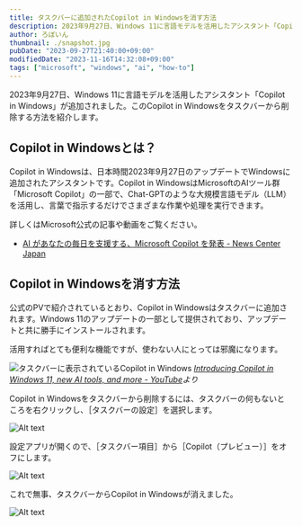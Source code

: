 ```yaml
---
title: タスクバーに追加されたCopilot in Windowsを消す方法
description: 2023年9月27日、Windows 11に言語モデルを活用したアシスタント「Copilot in Windows」が追加されました。このCopilot in Windowsをタスクバーから消す方法を紹介します。
author: ろぼいん
thumbnail: ./snapshot.jpg
pubDate: "2023-09-27T21:40:00+09:00"
modifiedDate: "2023-11-16T14:32:08+09:00"
tags: ["microsoft", "windows", "ai", "how-to"]
---
```



2023年9月27日、Windows 11に言語モデルを活用したアシスタント「Copilot in Windows」が追加されました。このCopilot in Windowsをタスクバーから削除する方法を紹介します。

## Copilot in Windowsとは？

Copilot in Windowsは、日本時間2023年9月27日のアップデートでWindowsに追加されたアシスタントです。Copilot in WindowsはMicrosoftのAIツール群「Microsoft Copilot」の一部で、Chat-GPTのような大規模言語モデル（LLM）を活用し、言葉で指示するだけでさまざまな作業や処理を実行できます。

詳しくはMicrosoft公式の記事や動画をご覧ください。

- [AI があなたの毎日を支援する、Microsoft Copilot を発表 - News Center Japan](https://news.microsoft.com/ja-jp/2023/09/22/230922-announcing-microsoft-copilot-your-everyday-ai-companion/)

<YouTube id="5rEZGSFgZVY"/>

## Copilot in Windowsを消す方法

公式のPVで紹介されているとおり、Copilot in Windowsはタスクバーに追加されます。Windows 11のアップデートの一部として提供されており、アップデートと共に勝手にインストールされます。

活用すればとても便利な機能ですが、使わない人にとっては邪魔になります。

![タスクバーに表示されているCopilot in Windows](./snapshot.jpg)
*[Introducing Copilot in Windows 11, new AI tools, and more - YouTube](https://www.youtube.com/watch?v=5rEZGSFgZVY)より*

Copilot in Windowsをタスクバーから削除するには、タスクバーの何もないところを右クリックし、［タスクバーの設定］を選択します。

![Alt text](./image.png)

設定アプリが開くので、［タスクバー項目］から［Copilot（プレビュー）］をオフにします。

![Alt text](./image-2.png)

これで無事、タスクバーからCopilot in Windowsが消えました。

![Alt text](./image-1.png)
